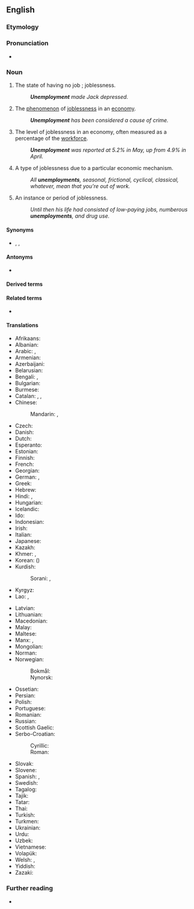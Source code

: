 ==English==

===Etymology===
{{af|en|un-|employment}}

===Pronunciation===
* {{IPA|en|/ʌn.ɪmˈplɔɪ.mənt/}}

===Noun===
{{en-noun|~}}

# The state of having no job<!--pertinent?, which may cause late [[filial life]]-->; joblessness.
#: '''''Unemployment''' made Jack depressed.''
# The [[phenomenon]] of [[joblessness]] in an [[economy]].
#: '''''Unemployment''' has been considered a cause of crime.''
# The level of joblessness in an economy, often measured as a percentage of the [[workforce]].
#: '''''Unemployment''' was reported at 5.2% in May, up from 4.9% in April.''
# {{lb|en|countable}} A type of joblessness due to a particular economic mechanism.
#: ''All '''unemployments''', seasonal, frictional, cyclical, classical, whatever, mean that you're out of work.''
# {{lb|en|countable}} An instance or period of joblessness.
#: ''Until then his life had consisted of low-paying jobs, numberous '''unemployments''', and drug use.''

====Synonyms====
* {{l|en|joblessness}}, {{l|en|worklessness}}, {{l|en|unwork}}

====Antonyms====
* {{l|en|employment}}

====Derived terms====
{{col4|en
|unemployment insurance
|technological unemployment
|unemployment benefit
|structural unemployment
|seasonal unemployment
|frictional unemployment
|cyclical unemployment
|classical unemployment
|Marxian unemployment
|unemployment benefits
|funemployment
|antiunemployment
|unemployment trap
}}

====Related terms====
* {{l|en|unemployed}}

====Translations====
{{trans-top|joblessness}}
* Afrikaans: {{t|af|werkloosheid}}
* Albanian: {{t+|sq|papunësi|f}}
* Arabic: {{t|ar|بِطَالَة|f}}, {{t|ar|بَطَالَة|f}}
* Armenian: {{t+|hy|գործազրկություն}}
* Azerbaijani: {{t|az|işsizlik}}
* Belarusian: {{t|be|беспрацо́ўя|n}}
* Bengali: {{t|bn|দূর}}, {{t|bn|বেকারত্ব|tr=bekarôtbô}}
* Bulgarian: {{t+|bg|безрабо́тица|f}}
* Burmese: {{t|my|အလုပ်လက်မဲ့ဖြစ်ခြင်း}}
* Catalan: {{t+|ca|atur|m}}, {{t|ca|parada forçosa|f}}, {{t|ca|manca de treball|f}}
* Chinese:
*: Mandarin: {{t+|cmn|失業}}, {{t+|cmn|失业|tr=shīyè}}
* Czech: {{t+|cs|nezaměstnanost|f}}
* Danish: {{t+|da|arbejdsløshed|c}}
* Dutch: {{t+|nl|werkloosheid|f}}
* Esperanto: {{t|eo|maldungo}}
* Estonian: {{t|et|tööpuudus}}
* Finnish: {{t+|fi|työttömyys}}
* French: {{t+|fr|chômage|m}}
* Georgian: {{t|ka|უმუშევრობა}}
* German: {{t+|de|Arbeitslosigkeit|f}}, {{t|de|Werklosigkeit|f}}
* Greek: {{t+|el|ανεργία|f}}
* Hebrew: {{t+|he|אַבְטָלָה|f|tr=avtalá}}
* Hindi: {{t|hi|बेरोज़गारी|f}}, {{t+|hi|बेकारी|f}}
* Hungarian: {{t+|hu|munkanélküliség}}
* Icelandic: {{t+|is|atvinnuleysi|m}}
* Ido: {{t+|io|neemployeso}}
* Indonesian: {{t+|id|pengangguran}}
* Irish: {{t|ga|dífhostaíocht|f}}
* Italian: {{t+|it|disoccupazione|f}}
* Japanese: {{t+|ja|失業|tr=しつぎょう, shitsugyō}}
* Kazakh: {{t|kk|жұмыссыздық}}
* Khmer: {{t+|km|និកម្មភាព}}, {{t|km|អកម្មភាព}}
* Korean: {{t+|ko|실업}} ({{t+|ko|失業}})
* Kurdish:
*: Sorani: {{t+|ku|بێ ئیشی}}, {{t+|ku|بێکاری}}
* Kyrgyz: {{t+|ky|жумушсуздук}}
* Lao: {{t+|lo|ໄພຫວ່າງງານ}}, {{t|lo|ການວ່າງງານ}}
{{trans-mid}}
* Latvian: {{t|lv|bezdarbs|m}}
* Lithuanian: {{t+|lt|nedarbas|m}}
* Macedonian: {{t|mk|неврабо́теност|f}}
* Malay: {{t|ms|pengangguran}}
* Maltese: {{t|mt|qgħad|m}}
* Manx: {{t|gv|mee-staartaght|f}}, {{t|gv|neufailleydys|m}}
* Mongolian: {{t+|mn|ажилгүйдэл}}
* Norman: {{t|nrf|d'sempliai|m}} {{qualifier|Jersey}}
* Norwegian:
*: Bokmål: {{t+|nb|arbeidsledighet|m}}
*: Nynorsk: {{t+|nn|arbeidsløyse|f}}
* Ossetian: {{t|os|ӕнӕкуыст}}
* Persian: {{t|fa|بی‌کاری|tr=bi-kâri}}
* Polish: {{t+|pl|bezrobocie|n}}
* Portuguese: {{t+|pt|desemprego|m}}
* Romanian: {{t+|ro|șomaj|n}}
* Russian: {{t+|ru|безрабо́тица|f}}
* Scottish Gaelic: {{t|gd|cion-cosnaidh|m}}
* Serbo-Croatian:
*: Cyrillic: {{t|sh|неза̀послено̄ст|f}}
*: Roman: {{t+|sh|nezàposlenōst|f}}
* Slovak: {{t|sk|nezamestnanosť|f}}
* Slovene: {{t|sl|brezposelnost|f}}
* Spanish: {{t+|es|desempleo|m}}, {{t+|es|paro|m}} {{qualifier|Spain}}
* Swedish: {{t+|sv|arbetslöshet|c}}
* Tagalog: {{t|tl|kawalang-hanapbuhay}}
* Tajik: {{t|tg|бекорӣ}}
* Tatar: {{t+|tt|эшсезлек}}
* Thai: {{t+|th|การว่างงาน}}
* Turkish: {{t+|tr|işsizlik}}
* Turkmen: {{t|tk|işsizlik}}
* Ukrainian: {{t+|uk|безробі́ття|n}}
* Urdu: {{t|ur|بیکاری|f|tr=bekārī}}
* Uzbek: {{t+|uz|ishsizlik}}
* Vietnamese: {{t+|vi|thất nghiệp|alt=sự thất nghiệp}}
* Volapük: {{t+|vo|nenvob}}
* Welsh: {{t|cy|diweithdra|m}}, {{t|cy|anghyflogaeth|f}}
* Yiddish: {{t|yi|אַרבעטסלאָזיקייט|f}}
* Zazaki: {{t|zza|bêkariye|f}}
{{trans-bottom}}

===Further reading===
* {{R:Keywords|page=325}}